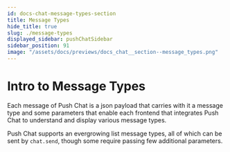 ```yaml
---
id: docs-chat-message-types-section
title: Message Types
hide_title: true
slug: ./message-types
displayed_sidebar: pushChatSidebar
sidebar_position: 91
image: "/assets/docs/previews/docs_chat__section--message_types.png"
---
```


# Intro to Message Types

Each message of Push Chat is a json payload that carries with it a message type and some parameters that enable each frontend that integrates Push Chat to understand and display various message types.

Push Chat supports an evergrowing list message types, all of which can be sent by `chat.send`, though some require passing few additional parameters.


<Head>
  <title>Intro to Message Types | Push Chat | Push Documentation`}</title>
</Head>


<DocCardList />
